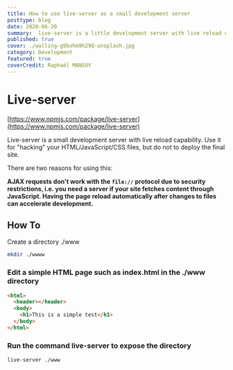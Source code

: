 ```yaml
---
title: How to use live-server as a small development server
posttype: blog
date: 2020-06-20
summary:  live-server is a little development server with live reload capability. It can be used it for hacking your HTML/JavaScript/CSS files, but not for deploying the final site
published: true
cover: ./walling-g9bohm9h29Q-unsplash.jpg
category: Development
featured: true
coverCredit: Raphaël MANSUY
---
```


# Live-server

[https://www.npmjs.com/package/live-server](https://www.npmjs.com/package/live-server)

Live-server is a small development server with live reload capability. Use it for "hacking" your HTML/JavaScript/CSS files, but do not to deploy the final site.

There are two reasons for using this:

**AJAX requests don't work with the `file://` protocol due to security restrictions, i.e. you need a server if your site fetches content through JavaScript. Having the page reload automatically after changes to files can accelerate development.**

## How To

Create a directory ./www 

```bash
mkdir ./wwww
```

### Edit a simple HTML page such as index.html in the ./www directory

```html
<html>
  <header></header>
  <body>
    <h1>This is a simple test</h1>
  </body>
</html>
```

### Run the command live-server to expose the directory

```bash
live-server ./www

```

